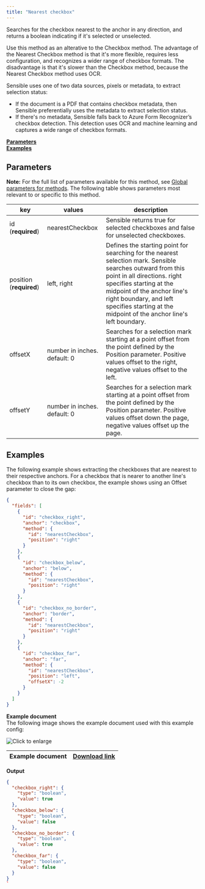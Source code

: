 ```yaml
---
title: "Nearest checkbox"
---
```


Searches for the checkbox nearest to the anchor in any direction, and returns a boolean indicating if it's selected or unselected. 

Use this method as an alterative to the Checkbox method. The advantage of the Nearest Checkbox method is that it's more flexible, requires less configuration, and recognizes a wider range of checkbox formats. The disadvantage is that it's slower than the Checkbox method, because the Nearest Checkbox method uses OCR. 

Sensible uses one of two data sources, pixels or metadata, to extract selection status:

* If the document is a PDF that contains checkbox metadata, then Sensible preferentially uses the metadata to extract selection status.
* If there's no metadata, Sensible falls back to Azure Form Recognizer’s checkbox detection. This detection uses OCR and machine learning and captures a wide range of checkbox formats.

[**Parameters**](/senseml-reference/methods/nearest-checkbox#parameters)  
[**Examples**](/senseml-reference/methods/nearest-checkbox#examples)

## Parameters

**Note:** For the full list of parameters available for this method, see [Global parameters for methods](/senseml-reference/field-query-object/method-object#global-parameters-for-methods). The following table shows parameters most relevant to or specific to this method.

| key                     | values                       | description                                                                                                                                                                                                                                                                                         |
| ----------------------- | ---------------------------- | --------------------------------------------------------------------------------------------------------------------------------------------------------------------------------------------------------------------------------------------------------------------------------------------------- |
| id (**required**)       | nearestCheckbox              | Sensible returns true for selected checkboxes and false for unselected checkboxes.                                                                                                                                                                                                                  |
| position (**required**) | left, right                  | Defines the starting point for searching for the nearest selection mark. Sensible searches outward from this point in all directions. right specifies starting at the midpoint of the anchor line's right boundary, and left specifies starting at the midpoint of the anchor line's left boundary. |
| offsetX                 | number in inches. default: 0 | Searches for a selection mark starting at a point offset from the point defined by the Position parameter. Positive values offset to the right, negative values offset to the left.                                                                                                                 |
| offsetY                 | number in inches. default: 0 | Searches for a selection mark starting at a point offset from the point defined by the Position parameter. Positive values offset down the page, negative values offset up the page.                                                                                                                |

## Examples

The following example shows extracting the checkboxes that are nearest to their respective anchors. For a checkbox that is nearer to another line's checkbox than to its own checkbox, the example shows using an Offset parameter to close the gap:

```JSON JSON 
{
  "fields": [
    {
      "id": "checkbox_right",
      "anchor": "checkbox",
      "method": {
        "id": "nearestCheckbox",
        "position": "right"
      }
    },
    {
      "id": "checkbox_below",
      "anchor": "below",
      "method": {
        "id": "nearestCheckbox",
        "position": "right"
      }
    },
    {
      "id": "checkbox_no_border",
      "anchor": "border",
      "method": {
        "id": "nearestCheckbox",
        "position": "right"
      }
    },
    {
      "id": "checkbox_far",
      "anchor": "far",
      "method": {
        "id": "nearestCheckbox",
        "position": "left",
        "offsetX": -2
      }
    }
  ]
}
```
**Example document**  
The following image shows the example document used with this example config:

![Click to enlarge](/images/nearest_checkbox.png)

| Example document | [Download link](https://raw.githubusercontent.com/sensible-hq/sensible-docs/main/readme-sync/assets/v0/pdfs/nearest%5Fcheckbox.pdf) |
| ---------------- | ----------------------------------------------------------------------------------------------------------------------------------- |

**Output**

```JSON JSON 
{
  "checkbox_right": {
    "type": "boolean",
    "value": true
  },
  "checkbox_below": {
    "type": "boolean",
    "value": false
  },
  "checkbox_no_border": {
    "type": "boolean",
    "value": true
  },
  "checkbox_far": {
    "type": "boolean",
    "value": false
  }
}
`